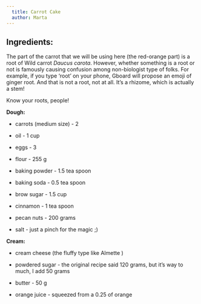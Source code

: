 ```yaml
---
  title: Carrot Cake
  author: Marta
---
```


## Ingredients:

::: {.callout-important appearance="minimal"}
The part of the carrot that we will be using here (the red-orange part) is a root of Wild carrot *Daucus carota*. However, whether something is a root or not is famously causing confusion among non-biologist type of folks. For example, if you type 'root' on your phone, Gboard will propose an emoji of ginger root. And that is not a root, not at all. It's a rhizome, which is actually a stem!

Know your roots, people!
:::

**Dough:**

-   carrots (medium size) - 2

-   oil - 1 cup

-   eggs - 3

-   flour - 255 g

-   baking powder - 1.5 tea spoon

-   baking soda - 0.5 tea spoon

-   brow sugar - 1.5 cup

-   cinnamon - 1 tea spoon

-   pecan nuts - 200 grams

-   salt - just a pinch for the magic ;)

**Cream:**

-   cream cheese (the fluffy type like Almette )

-   powdered sugar - the original recipe said 120 grams, but it's way to much, I add 50 grams

-   butter - 50 g

-   orange juice - squeezed from a 0.25 of orange
